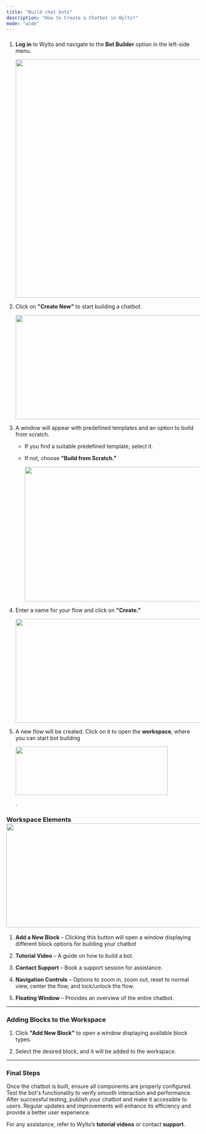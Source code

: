 ```yaml
---
title: "Build chat bots"
description: "How to Create a Chatbot in Wylto?"
mode: "wide"
---
```


###

1. **Log in** to Wylto and navigate to the **Bot Builder** option in the left-side menu.

   <img height="621" width="602" src="https://lh7-rt.googleusercontent.com/docsz/AD_4nXeniHmFpVC3uacl7pKGjD-EXARrUhaPNtJXGrdMNBOIws9lAkLJZkt4nFtQWCLCeAmeH77z02E48bs-GKzWLVHLAR7R6ubOZW0fmpxdvzmP2T5jt9Yc5iSUvPXA2HLmhNc1AlZnpw?key=55hZRGnZXs0G-0R_vh1MIOM6" />

2. Click on **"Create New"** to start building a chatbot.

   <img height="271" width="602" src="https://lh7-rt.googleusercontent.com/docsz/AD_4nXdpf4d5dC3ux1s8GFSm9Cd91jK3wXpeT3rpM2_UEipN0_wP9VBnfNcwt5GY1VQ0HGnhKDbkbWDuum9lQRD_c-qenbk43WTCud1-zR4UeKbt1rXygFh2FCm7fhO2tjIshV3bx3r76Q?key=55hZRGnZXs0G-0R_vh1MIOM6" />

3. A window will appear with predefined templates and an option to build from scratch.

   * If you find a suitable predefined template, select it.

   * If not, choose **"Build from Scratch."**

     <img height="351" width="602" src="https://lh7-rt.googleusercontent.com/docsz/AD_4nXcUIjGikoeUnHYZ0QVN2S4anqUOxFIqCcNdxbCQEYEZ3EjJ8jeiSBYRRXElwQp9bhyHt0Mf_9C-_3nZ_Oq2mm2StDhVfHb4eDsLvtVmQHqXh1t1QtqHaghRNndo7HBVM86-ykX2SA?key=55hZRGnZXs0G-0R_vh1MIOM6" />

4. Enter a name for your flow and click on **"Create."**

   <img height="271" width="602" src="https://lh7-rt.googleusercontent.com/docsz/AD_4nXdzAY3JaS_81PxIgmo4blvBmuTQN6aYas_r5M35hZv6WohWhpGktiknKGKFlG5kwIRZHGpI8cfLHZ-FmHhGmctbNUFVSakHG9D8kAQV46U8TO38N59iBKxtneXjfG_O0FlOBuF0ig?key=55hZRGnZXs0G-0R_vh1MIOM6" />

5. A new flow will be created. Click on it to open the **workspace**, where you can start bot building&#x20;

   <img height="126" width="397" src="https://lh7-rt.googleusercontent.com/docsz/AD_4nXfVsg1_o2BZzMCdJIy7HaL-UXaTee4ZVh_tK9t7Y9hMN_ITmLoBXLjXohstuvpd3aq2-YIckD2ABhv5U5FEr4gy1AxX02uTsm98y35-oka5PiL_9CI-ztuSfL9Dgs0LVZpUcdK0fQ?key=55hZRGnZXs0G-0R_vh1MIOM6" />

   .

### **Workspace Elements**<img height="271" width="602" src="https://lh7-rt.googleusercontent.com/docsz/AD_4nXcqi3BiGOUg5SoUBEPOB1HSy7AyzSfnsToqS4JxMF-50gL7Y-FOzBUbdcZD3qM9fq4lPmpzYMAUiRBtxCszr5MygV2bI52sI_P51bd5NXp4xqRqyBRy0PjxQROfC7xIsYHlvzKA?key=55hZRGnZXs0G-0R_vh1MIOM6" />

1. **Add a New Block** – Clicking this button will open a window displaying different block options for building your chatbot

2. **Tutorial Video** – A guide on how to build a bot.

3. **Contact Support** – Book a support session for assistance.

4. **Navigation Controls** – Options to zoom in, zoom out, reset to normal view, center the flow, and lock/unlock the flow.

5. **Floating Window** – Provides an overview of the entire chatbot.

***

### **Adding Blocks to the Workspace**

1. Click **"Add New Block"** to open a window displaying available block types.

2. Select the desired block, and it will be added to the workspace.

***

### **Final Steps**

Once the chatbot is built, ensure all components are properly configured. Test the bot's functionality to verify smooth interaction and performance. After successful testing, publish your chatbot and make it accessible to users. Regular updates and improvements will enhance its efficiency and provide a better user experience.

For any assistance, refer to Wylto’s **tutorial videos** or contact **support**.